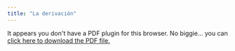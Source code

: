 ```yaml
---
title: "La derivación"
---
```


```{=html}
<object data="laderivación.pdf" type="application/pdf" width="100%" height="100%" style="min-height:100vh;">
    <p>It appears you don't have a PDF plugin for this browser.
    No biggie... you can <a href="laderivación.pdf">click here to
    download the PDF file.</a></p>
</object>
```
